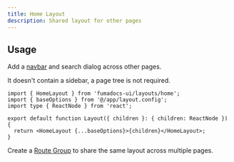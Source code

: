 ```yaml
---
title: Home Layout
description: Shared layout for other pages
---
```


## Usage

Add a [navbar](/docs/ui/layouts/navbar) and search dialog across other pages.

It doesn't contain a sidebar, a page tree is not required.

```tsx title="/app/(home)/layout.tsx"
import { HomeLayout } from 'fumadocs-ui/layouts/home';
import { baseOptions } from '@/app/layout.config';
import type { ReactNode } from 'react';

export default function Layout({ children }: { children: ReactNode }) {
  return <HomeLayout {...baseOptions}>{children}</HomeLayout>;
}
```

Create a [Route Group](https://nextjs.org/docs/app/building-your-application/routing/route-groups) to share the same layout across multiple pages.

<Files>
  <Folder name="(home)" defaultOpen>
    <File name="page.tsx" />
    <File name="layout.tsx" />
  </Folder>
  <Folder name="/docs">
    <Folder name={'[[..slugs]]'}>
      <File name="page.tsx" />
    </Folder>
    <File name="layout.tsx" />
  </Folder>
</Files>
